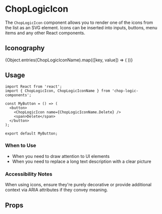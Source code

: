 
<Meta of={ChopLogicIconStories} title='Icon' />

# ChopLogicIcon

The `ChopLogicIcon` component allows you to render one of the icons from the list as an SVG element. Icons can be inserted into inputs, buttons, menu items and any other React components.

## Iconography

<IconGallery>
  {Object.entries(ChopLogicIconName).map(([key, value]) => (
    <IconItem name={key} key={key}>
      <ChopLogicIcon name={value} />
    </IconItem>
  ))}
</IconGallery>

## Usage

```tsx
import React from 'react';
import { ChopLogicIcon, ChopLogicIconName } from 'chop-logic-components';

const MyButton = () => (
  <button>
    <ChopLogicIcon name={ChopLogicIconName.Delete} />
    <span>Delete</span>
  </button>
);

export default MyButton;
```


### When to Use

- When you need to draw attention to UI elements
- When you need to replace a long text description with a clear picture

### Accessibility Notes

When using icons, ensure they're purely decorative or provide additional context via ARIA attributes if they convey meaning.

## Props

<Controls />